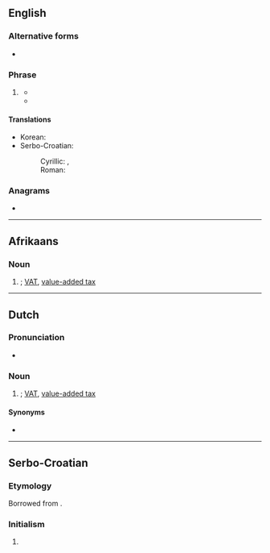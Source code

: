 {{also|btw}}
==English==

===Alternative forms===
* {{l|en|btw}}

===Phrase===
{{head|en|phrase}}

# {{lb|en|Internet|text}} {{initialism of|en|by the way}}
#* {{quote-newsgroup|en|author=harpo!ber|title=Lion's Book|newsgroup=fa.unix-wizards|id=anews.Aharpo.261|url=https://groups.google.com/forum/#!original/fa.unix-wizards/12jUlN8kCP0/GS6dKFdNB30J|accessdate=2016-07-02|date=1981-06-14|passage=Last I heard, the books could not be copied in any part nor seen by non-licensees. '''BTW''' - Irma Biren has been promoted (she deserved it) and the new contact would be Francine Glick.}}
#* {{quote-web|en|author=Vince Perriello (Editor in Chief)|title=Volume 6, Number 19|url=http://www.textfiles.com/fidonet-on-the-internet/878889/fido0619.txt|archiveurl=https://web.archive.org/web/20050118194512/http://www.textfiles.com/fidonet-on-the-internet/878889/fido0619.txt|archivedate=2005-01-18|work=FidoNews|date=1989-05-08|passage='''BTW''' - By The Way}}

====Translations====
{{trans-top|by the way}}
* Korean: {{t+|ko|그런데}}
* Serbo-Croatian:
*: Cyrillic: {{t|sh|УБР|tr=UBR}}, {{t|sh|БТЊ}} {{qualifier|slang}}
*: Roman: {{t|sh|UBR}}
{{trans-mid}}
{{trans-bottom}}

===Anagrams===
* {{anagrams|en|a=btw|TWB|WTB}}

----

==Afrikaans==

===Noun===
{{af-noun|-}}

# {{initialism of|af|[[belasting]] [[op]] [[toegevoegde]] [[waarde]]}}; [[VAT]], [[value-added tax]]

----

==Dutch==

===Pronunciation===
* {{audio|nl|Nl-btw.ogg|Audio}}

===Noun===
{{nl-noun|f|-|-}}

# {{initialism of|af|[[belasting]] [[op]] [[de]] [[toevoegen|toegevoegde]] [[waarde]]}}; [[VAT]], [[value-added tax]]

====Synonyms====
* {{l|nl|omzetbelasting}}

----

==Serbo-Croatian==

===Etymology===
Borrowed from {{bor|sh|en|BTW|t=[[by the way]]}}.

===Initialism===
{{rfc-header|sh|Initialism}}
{{sh-initialism}}

# {{lb|sh|Internet|text}} {{initialism of|sh|by the way}}